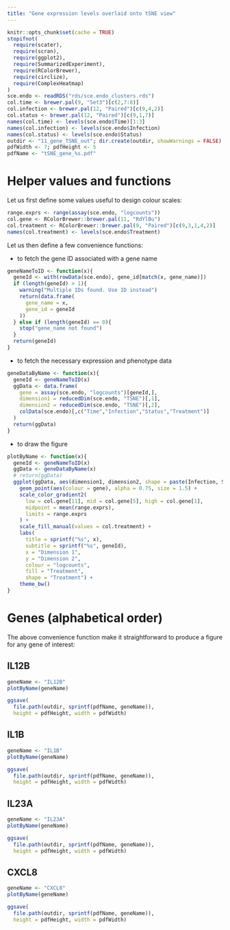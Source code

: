 ```yaml
---
title: "Gene expression levels overlaid onto tSNE view"
---
```


<!-- As HTML pages are built independently, large objects need to be
reimported from disk, and smaller ones quickly recomputed. -->

```r
knitr::opts_chunk$set(cache = TRUE)
stopifnot(
  require(scater),
  require(scran),
  require(ggplot2),
  require(SummarizedExperiment),
  require(RColorBrewer),
  require(circlize),
  require(ComplexHeatmap)
)
sce.endo <- readRDS("rds/sce.endo_clusters.rds")
col.time <- brewer.pal(9, "Set3")[c(2,7:8)]
col.infection <- brewer.pal(12, "Paired")[c(9,4,2)]
col.status <- brewer.pal(12, "Paired")[c(9,1,7)]
names(col.time) <- levels(sce.endo$Time)[1:3]
names(col.infection) <- levels(sce.endo$Infection)
names(col.status) <- levels(sce.endo$Status)
outdir <- "11_gene_TSNE_out"; dir.create(outdir, showWarnings = FALSE)
pdfWidth <- 7; pdfHeight <- 5
pdfName <- "tSNE_gene_%s.pdf"
```

# Helper values and functions

Let us first define some values useful to design colour scales:

```r
range.exprs <- range(assay(sce.endo, "logcounts"))
col.gene <- RColorBrewer::brewer.pal(11, "RdYlBu")
col.treatment <- RColorBrewer::brewer.pal(9, "Paired")[c(9,3,1,4,2)]
names(col.treatment) <- levels(sce.endo$Treatment)
```

Let us then define a few convenience functions:

* to fetch the gene ID associated with a gene name

```r
geneNameToID <- function(x){
  geneId <- with(rowData(sce.endo), gene_id[match(x, gene_name)])
  if (length(geneId) > 1){
    warning("Multiple IDs found. Use ID instead")
    return(data.frame(
      gene_name = x,
      gene_id = geneId
    ))
  } else if (length(geneId) == 0){
    stop("gene_name not found")
  }
  return(geneId)
}
```

* to fetch the necessary expression and phenotype data

```r
geneDataByName <- function(x){
  geneId <- geneNameToID(x)
  ggData <- data.frame(
    gene = assay(sce.endo, "logcounts")[geneId,],
    dimension1 = reducedDim(sce.endo, "TSNE")[,1],
    dimension2 = reducedDim(sce.endo, "TSNE")[,2],
    colData(sce.endo)[,c("Time","Infection","Status","Treatment")]
  )
  return(ggData)
}
```

* to draw the figure

```r
plotByName <- function(x){
  geneId <- geneNameToID(x)
  ggData <- geneDataByName(x)
  # return(ggData)
  ggplot(ggData, aes(dimension1, dimension2, shape = paste(Infection, Status))) +
    geom_point(aes(colour = gene), alpha = 0.75, size = 1.5) +
    scale_color_gradient2(
      low = col.gene[11], mid = col.gene[5], high = col.gene[1],
      midpoint = mean(range.exprs),
      limits = range.exprs
    ) +
    scale_fill_manual(values = col.treatment) +
    labs(
      title = sprintf("%s", x),
      subtitle = sprintf("%s", geneId),
      x = "Dimension 1",
      y = "Dimension 2",
      colour = "logcounts",
      fill = "Treatment",
      shape = "Treatment") +
    theme_bw()
}
```

# Genes (alphabetical order) {.tabset}

The above convenience function make it straightforward to produce a figure
for any gene of interest:

## IL12B

```r
geneName <- "IL12B"
plotByName(geneName)
```

```r
ggsave(
  file.path(outdir, sprintf(pdfName, geneName)),
  height = pdfHeight, width = pdfWidth)
```

## IL1B

```r
geneName <- "IL1B"
plotByName(geneName)
```

```r
ggsave(
  file.path(outdir, sprintf(pdfName, geneName)),
  height = pdfHeight, width = pdfWidth)
```

## IL23A

```r
geneName <- "IL23A"
plotByName(geneName)
```

```r
ggsave(
  file.path(outdir, sprintf(pdfName, geneName)),
  height = pdfHeight, width = pdfWidth)
```

## CXCL8

```r
geneName <- "CXCL8"
plotByName(geneName)
```

```r
ggsave(
  file.path(outdir, sprintf(pdfName, geneName)),
  height = pdfHeight, width = pdfWidth)
```
